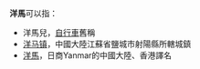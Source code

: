 '''洋馬'''可以指：
*洋馬兒，[[自行車|自行車]]舊稱
*[[洋马镇|洋马镇]]，中國大陸江蘇省鹽城市射陽縣所轄城鎮
*[[洋馬|洋馬]]，日商Yanmar的中國大陸、香港譯名
{{Disambig|Y|Cat=二字消歧义}}